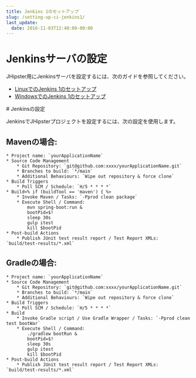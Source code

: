 ```yaml
---
title: Jenkins 1のセットアップ
slug: /setting-up-ci-jenkins1/
last_update:
  date: 2016-11-03T12:40:00-00:00
---
```


# <i class="fa fa-wrench"></i> Jenkinsサーバの設定

JHipster用にJenkinsサーバを設定するには、次のガイドを参照してください。

- [LinuxでのJenkins 1のセットアップ](/setting-up-ci-linux/)
- [WindowsでのJenkins 1のセットアップ](/setting-up-ci-windows/)

#<i class="fa fa-sliders"></i> Jenkinsの設定

JenkinsでJHipsterプロジェクトを設定するには、次の設定を使用します。

## Mavenの場合:

```
* Project name: `yourApplicationName`
* Source Code Management
    * Git Repository: `git@github.com:xxxx/yourApplicationName.git`
    * Branches to build: `*/main`
    * Additional Behaviours: `Wipe out repository & force clone`
* Build Triggers
    * Poll SCM / Schedule: `H/5 * * * *`
* Build<% if (buildTool == 'maven') { %>
    * Invoke Maven / Tasks: `-Pprod clean package`
    * Execute Shell / Command:
        mvn spring-boot:run &
        bootPid=$!
        sleep 30s
        gulp itest
        kill $bootPid
* Post-build Actions
    * Publish JUnit test result report / Test Report XMLs: `build/test-results/*.xml`
```

## Gradleの場合:
```
* Project name: `yourApplicationName`
* Source Code Management
    * Git Repository: `git@github.com:xxxx/yourApplicationName.git`
    * Branches to build: `*/main`
    * Additional Behaviours: `Wipe out repository & force clone`
* Build Triggers
    * Poll SCM / Schedule: `H/5 * * * *`
* Build
    * Invoke Gradle script / Use Gradle Wrapper / Tasks: `-Pprod clean test bootWar`
    * Execute Shell / Command:
        ./gradlew bootRun &
        bootPid=$!
        sleep 30s
        gulp itest
        kill $bootPid
* Post-build Actions
    * Publish JUnit test result report / Test Report XMLs: `build/test-results/*.xml`
```

